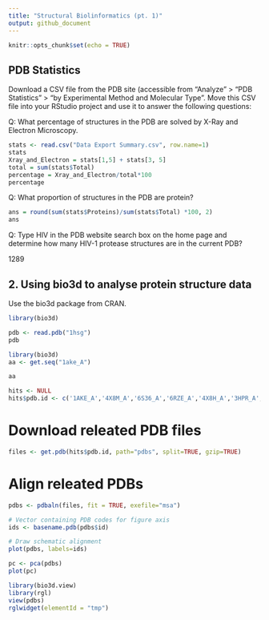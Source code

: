 ```yaml
---
title: "Structural Biolinformatics (pt. 1)"
output: github_document
---
```


```r
knitr::opts_chunk$set(echo = TRUE)
```

## PDB Statistics

Download a CSV file from the PDB site (accessible from “Analyze” > “PDB Statistics” > “by Experimental Method and Molecular Type”. Move this CSV file into your RStudio project and use it to answer the following questions:

Q: What percentage of structures in the PDB are solved by X-Ray and Electron Microscopy.

```r
stats <- read.csv("Data Export Summary.csv", row.name=1)
stats
Xray_and_Electron = stats[1,5] + stats[3, 5]
total = sum(stats$Total)
percentage = Xray_and_Electron/total*100
percentage
```

Q: What proportion of structures in the PDB are protein?

```r
ans = round(sum(stats$Proteins)/sum(stats$Total) *100, 2)
ans
```


Q: Type HIV in the PDB website search box on the home page and determine how many HIV-1 protease structures are in the current PDB?

1289

## 2. Using bio3d to analyse protein structure data

Use the bio3d package from CRAN.

```r
library(bio3d)

pdb <- read.pdb("1hsg")
pdb
```

```r
library(bio3d)
aa <- get.seq("1ake_A")
```
```r
aa
```

```r
hits <- NULL
hits$pdb.id <- c('1AKE_A','4X8M_A','6S36_A','6RZE_A','4X8H_A','3HPR_A','1E4V_A','5EJE_A','1E4Y_A','3X2S_A','6HAP_A','6HAM_A','4K46_A','4NP6_A','3GMT_A','4PZL_A')
```

# Download releated PDB files
```r
files <- get.pdb(hits$pdb.id, path="pdbs", split=TRUE, gzip=TRUE)
```

# Align releated PDBs
```r
pdbs <- pdbaln(files, fit = TRUE, exefile="msa")
```

```r
# Vector containing PDB codes for figure axis
ids <- basename.pdb(pdbs$id)

# Draw schematic alignment
plot(pdbs, labels=ids)
```

```r
pc <- pca(pdbs)
plot(pc)
```

```r
library(bio3d.view)
library(rgl)
view(pdbs)
rglwidget(elementId = "tmp")
```


